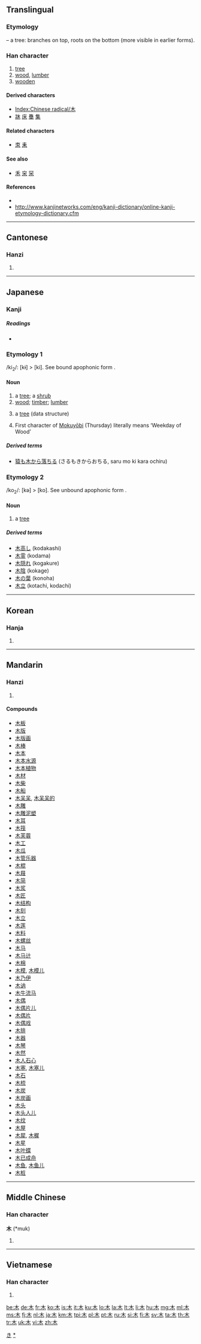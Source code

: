 {{also|ホ|禾}}
==Translingual==
{{stroke order|type=animate}}

===Etymology===
{{liushu|p}} – a tree: branches on top, roots on the bottom (more visible in earlier forms).

{{Han etyl}}

===Han character===
{{Han char|rn=75|rad=木|as=00|sn=4|four=4090<sub>0</sub>|canj=木 (D)}}

# [[tree]]
# [[wood]], [[lumber]]
# [[wooden]]

====Derived characters====
* [[Index:Chinese radical/木]]
* [[牀]] [[床]] [[雧]] [[集]]

====Related characters====
* [[朿]] <!-- Derived from similar shape. --> [[耒]] <!-- a 木 plus three cross strokes, but considered different radical -->

====See also====
* [[禾]] [[穼]] [[罙]]

====References====
* {{Han ref|kx=0509.010|dkj=14415|dj=0888.130|hdz=21149.060|uh=6728|ud=26408|bh=A4EC|bd=42220}}
* http://www.kanjinetworks.com/eng/kanji-dictionary/online-kanji-etymology-dictionary.cfm

----

==Cantonese==

===Hanzi===
{{yue-hanzi|jyut=[[muk6]]|y=[[muk6]]}}

# {{defn|lang=yue|sort=木00}}

----

==Japanese==

===Kanji===
{{ja-kanji|grade=1|rs=木00}}

=====Readings=====
* {{ja-readings|on=[[ぼく]] (boku), [[もく]] (moku)|kun=[[き]] (ki), [[こ]] (ko), [[この]] (kono)}}

===Etymology 1===

/ki<sub>2</sub>/: [kɨ] > [ki]. See bound apophonic form {{term|木|ko}}.

====Noun====
{{ja-noun|k|hira=き|rom=ki}}

# a [[tree]]; a [[shrub]]
# [[wood]]; [[timber]]; [[lumber]]
# {{context|graph theory|computer science|lang=ja|skey=き}} a [[tree]] (data structure)
# First character of [[mokuyōbi|Mokuyōbi]] (Thursday) literally means ‘Weekday of Wood’

=====Derived terms=====
* [[猿も木から落ちる]] (さるもきからおちる, saru mo ki kara ochiru)

===Etymology 2===

/ko<sub>2</sub>/: [kə] > [ko]. See unbound apophonic form {{term|木|ki}}.

====Noun====
{{ja-noun|k|hira=こ|rom=ko}}

# a [[tree]]

=====Derived terms=====
* [[木高し]] (kodakashi)
* [[木霊]] (kodama)
* [[木隠れ]] (kogakure)
* [[木陰]] (kokage)
* [[木の葉]] (konoha)
* [[木立]] (kotachi, kodachi)

[[Category:1000 Japanese basic words|き]]
[[Category:ja:Trees|*]]

----

==Korean==

===Hanja===
{{ko-hanja|hangeul=목|rv=mok|mr=mok|y=mok|eumhun=나무|ehrv=namu|ehmr=namu|ehy=namu}}

# {{defn|lang=ko|sort=木00}}

----

==Mandarin==

===Hanzi===
{{cmn-hanzi|pin=[[mù]] ([[mu4]]), [[shù]] ([[shu4]])|wg=mu<sup>4</sup>, shu<sup>4</sup>}}

# {{defn|lang=cmn|sort=木00}}

====Compounds====
* [[木板]]
* [[木版]]
* [[木版画]]
* [[木棒]]
* [[木本]]
* [[木本水源]]
* [[木本植物]]
* [[木材]]
* [[木柴]]
* [[木船]]
* [[木呆呆]], [[木呆呆的]]
* [[木雕]]
* [[木雕泥塑]]
* [[木耳]]
* [[木筏]]
* [[木芙蓉]]
* [[木工]]
* [[木瓜]]
* [[木管乐器]]
* [[木棍]]
* [[木屐]]
* [[木简]]
* [[木浆]]
* [[木匠]]
* [[木结构]]
* [[木刻]]
* [[木立]]
* [[木莲]]
* [[木料]]
* [[木螺丝]]
* [[木马]]
* [[木马计]]
* [[木棉]]
* [[木模]], [[木模儿]]
* [[木乃伊]]
* [[木讷]]
* [[木牛流马]]
* [[木偶]]
* [[木偶片儿]]
* [[木偶片]]
* [[木偶戏]]
* [[木排]]
* [[木器]]
* [[木琴]]
* [[木然]]
* [[木人石心]]
* [[木塞]], [[木塞儿]]
* [[木石]]
* [[木梳]]
* [[木炭]]
* [[木炭画]]
* [[木头]]
* [[木头人儿]]
* [[木纹]]
* [[木屋]]
* [[木犀]], [[木樨]]
* [[木星]]
* [[木叶蝶]]
* [[木已成舟]]
* [[木鱼]], [[木鱼儿]]
* [[木桩]]

----

==Middle Chinese==

===Han character===
'''木''' (*muk)<!--apostrophe indicates that this character appears more than four times in the Tang Dynasty corpus of literature-->

# {{defn|lang=zhx-mid|sort=木00}}

----

==Vietnamese==

===Han character===
{{vi-hantu|[[mộc]], [[móc]], [[mọc]], [[mốc]], [[mục]]|rs=木00}}

# {{defn|lang=vi|sort=木00}}

[[be:木]]
[[de:木]]
[[fr:木]]
[[ko:木]]
[[is:木]]
[[it:木]]
[[ku:木]]
[[lo:木]]
[[la:木]]
[[lt:木]]
[[li:木]]
[[hu:木]]
[[mg:木]]
[[ml:木]]
[[ms:木]]
[[fj:木]]
[[nl:木]]
[[ja:木]]
[[km:木]]
[[tpi:木]]
[[pl:木]]
[[pt:木]]
[[ru:木]]
[[si:木]]
[[fi:木]]
[[sv:木]]
[[ta:木]]
[[th:木]]
[[tr:木]]
[[uk:木]]
[[vi:木]]
[[zh:木]]